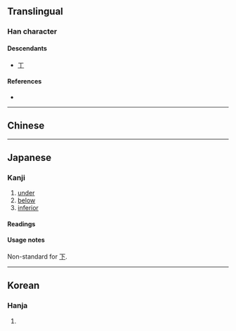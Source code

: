 {{also|下|ㄒ}}
{{character info}}
{{character info|𝍳}}
<!-- may be replaced by zh-forms -->
==Translingual==

===Han character===
{{Han char|rn=1|rad=一|as=01|sn=2|four=10200|canj=ML,XML|ids=⿱一丨}}

====Descendants====
* [[ㄒ]]

====References====
* {{Han ref|kx=0076.020|dkj=00008|dj=0137.030|hdz=10002.040|uh=4E05|ud=19973}}

----

==Chinese==
{{zh-see|下|v}}

----

==Japanese==

===Kanji===
{{ja-kanji|grade=uc|rs=一01}}

# [[under]]
# [[below]]
# [[inferior]]

====Readings====
{{ja-readings
|goon=げ
|kanon=か
|kun=しも-, した-, もと-
}}

====Usage notes====
Non-standard for [[下]].

----

==Korean==

===Hanja===
{{ko-hanja|아래|하}}

# {{alternative form of|ko|下}}